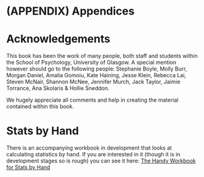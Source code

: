 # (APPENDIX) Appendices {-} 

# Acknowledgements {-}

This book has been the work of many people, both staff and students within the School of Psychology, University of Glasgow. A special mention however should go to the following people: Stephanie Boyle, Molly Burr, Morgan Daniel, Amalia Gomoiu, Kate Haining, Jesse Klein, Rebecca Lai, Steven McNair, Shannon McNee, Jennifer Murch, Jack Taylor, Jaimie Torrance, Ana Skolaris & Hollie Sneddon.

We hugely appreciate all comments and help in creating the material contained within this book.


# Stats by Hand {-}

There is an accompanying workbook in development that looks at calculating statistics by hand. If you are interested in it (though it is in development stages so is rough) you can see it here: [The Handy Workbook for Stats by Hand](https://psyteachr.github.io/handyworkbook/){target="_blank"}